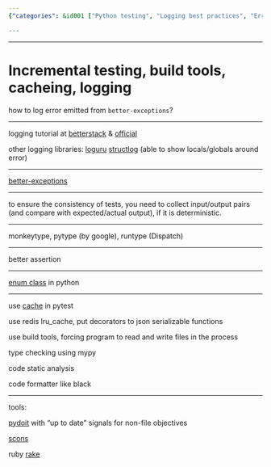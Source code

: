 ```yaml
---
{"categories": &id001 ["Python testing", "Logging best practices", "Error handling", "Alternative libraries", "Enum class", "pytest caching", "Redis LRU cache for decorators"], "category": "Python Testing", "date": "2023-06-16 03:55:12", "description": "This article explores Python testing methods, logging best practices, and error handling techniques. It also introduces alternative libraries, such as enum class, pytest caching, Redis LRU cache for decorators, build tools, type checking, code static analysis, automation tools like pydoit, SCons, and Rake. The article aims to provide insights into various Python tools and their applications for effective development and maintenance.", "tags": *id001, "title": "Incremental testing, build tools, cacheing, logging"}

---
```


------

# Incremental testing, build tools, cacheing, logging

how to log error emitted from `better-exceptions`?

----

logging tutorial at [betterstack](https://betterstack.com/community/guides/logging/python/python-logging-best-practices/) & [official](https://docs.python.org/3/howto/logging.html)

other logging libraries: [loguru](https://betterstack.com/community/guides/logging/loguru/) [structlog](https://www.structlog.org/en/stable/) (able to show locals/globals around error)

----

[better-exceptions](https://github.com/qix-/better-exceptions)

----

to ensure the consistency of tests, you need to collect input/output pairs (and compare with expected/actual output), if it is deterministic.

----

monkeytype, pytype (by google), runtype (Dispatch)

----

better assertion

----

[enum class](https://docs.python.org/3/howto/enum.html#enum-class-differences) in python

----

use [cache](https://docs.pytest.org/en/6.2.x/cache.html) in pytest

use redis lru_cache, put decorators to json serializable functions

use build tools, forcing program to read and write files in the process

type checking using mypy

code static analysis

code formatter like black

----

tools:

[pydoit](https://pydoit.org/dependencies.html) with "up to date" signals for non-file objectives

[scons](https://scons.org/doc/production/HTML/scons-user.html#idp105549032593992)

ruby [rake](https://graceful.dev/courses/the-freebies/modules/rake-and-project-automation/topic/episode-131-rake-rules/)

